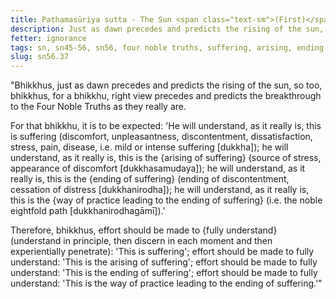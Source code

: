 ```yaml
---
title: Paṭhamasūriya sutta - The Sun <span class="text-sm">(First)</span>
description: Just as dawn precedes and predicts the rising of the sun, so too, for a bhikkhu, right view precedes and predicts the breakthrough to the Four Noble Truths as they really are.
fetter: ignorance
tags: sn, sn45-56, sn56, four noble truths, suffering, arising, ending, way of practice, path, dawn, sun, right view, wisdom
slug: sn56.37
---
```


"Bhikkhus, just as dawn precedes and predicts the rising of the sun, so too, bhikkhus, for a bhikkhu, right view precedes and predicts the breakthrough to the Four Noble Truths as they really are.

For that bhikkhu, it is to be expected: 'He will understand, as it really is, this is suffering (discomfort, unpleasantness, discontentment, dissatisfaction, stress, pain, disease, i.e. mild or intense suffering [dukkha]); he will understand, as it really is, this is the \{arising of suffering} (source of stress, appearance of discomfort [dukkhasamudaya]); he will understand, as it really is, this is the \{ending of suffering} (ending of discontentment, cessation of distress [dukkhanirodha]); he will understand, as it really is, this is the \{way of practice leading to the ending of suffering} (i.e. the noble eightfold path [dukkhanirodhagāmī]).'

Therefore, bhikkhus, effort should be made to \{fully understand} (understand in principle, then discern in each moment and then experientially penetrate): 'This is suffering';
effort should be made to fully understand: 'This is the arising of suffering';
effort should be made to fully understand: 'This is the ending of suffering';
effort should be made to fully understand: 'This is the way of practice leading to the ending of suffering.'"